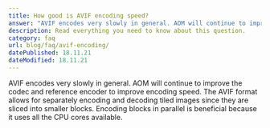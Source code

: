 ```yaml
---
title: How good is AVIF encoding speed?
answer: "AVIF encodes very slowly in general. AOM will continue to improve the codec and reference encoder to improve encoding speed. The AVIF format allows for separately encoding and decoding tiled images since they are sliced into smaller blocks. Encoding blocks in parallel is beneficial because it uses all the CPU cores available."
description: Read everything you need to know about this question.
category: faq
url: blog/faq/avif-encoding/
datePublished: 18.11.21
dateModified: 18.11.21
---
```


AVIF encodes very slowly in general. AOM will continue to improve the codec and reference encoder to improve encoding speed. The AVIF format allows for separately encoding and decoding tiled images since they are sliced into smaller blocks. Encoding blocks in parallel is beneficial because it uses all the CPU cores available.
